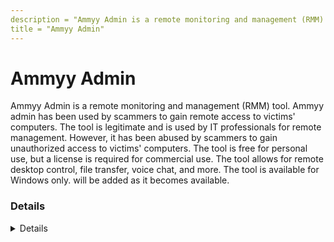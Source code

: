 ---
description = "Ammyy Admin is a remote monitoring and management (RMM) tool. Ammyy admin has been used by scammers to gain remote access to victims' computers. The tool is legitimate and is used by IT professionals for remote management. However, it has been abused by scammers to gain unauthorized access to victims' computers. The tool is free for personal use, but a license is required for commercial use. The tool allows for remote desktop control, file transfer, voice chat, and more. The tool is available for Windows only. will be added as it becomes available."
title = "Ammyy Admin"
---



# Ammyy Admin

Ammyy Admin is a remote monitoring and management (RMM) tool. Ammyy admin has been used by scammers to gain remote access to victims' computers. The tool is legitimate and is used by IT professionals for remote management. However, it has been abused by scammers to gain unauthorized access to victims' computers. The tool is free for personal use, but a license is required for commercial use. The tool allows for remote desktop control, file transfer, voice chat, and more. The tool is available for Windows only. will be added as it becomes available.

### Details
<Details author={"@kostsatsale"}
         category={""}
         created={"2024-05-08"}
         website={"https://www.ammyy.com"}
         lastModified={"None"}
         privileges={"Curent User"}
         free={ "Yes/1 active session at a time" }
         verification={ "None" }
/>

#### Installation Paths
<Card code={ ["C:\\\\ProgramData\\\\AMMYY\\\\*", "AMMYY_Admin.exe", "aa_v*.exe", "C:\\Users\\*\\Downloads\\AMMYY_Admin.exe", "*\\AMMYY_Admin.exe"] }/>

#### Supported OS
<Badges color="warning" badges={ ["Windows"] }/>

#### Capabilities
<Badges color="#FFA500" badges={ ["Remote Management session", "RDP Connection", "File Transfer", "Voice Chat"] }/>

#### Known Vulnerabilities
- [CVE-2013-5582](CVE-2013-5582)


### Forensic Artifacts

#### Disk Artifacts
<EuiSpacer size="xl"/>
<DiskArtifacts data={ [{"File": "%programdata%\\\\AMMYY\\\\access.log", "Description": "Ammyy Admin access log file. Contains information about the remote IP address, the time of connection, bytes recv/send, and the ID of the remote machine.", "OS": "Windows", "Example": ["20240805-22:20:45.962000 00000D98 - [0] PASSED authorization remoteId=XXXXXXXX; TCP by router 136.243.104.235:443", "20240805-22:22:34.139000 00000710 - [1] FAILED authorization remoteId=XXXXXXXX; TCP by router 136.243.104.235:443", "20240805-22:23:10.648000 00000D98 - [0] ENDED  authorized session, bytes recv/send = 1164 / 115378"]}, {"File": "%Binary_path%\\\\AA_v3.log", "Description": "Ammyy Admin log file. Contains application related logs.", "OS": "Windows", "Example": ["20240805-22:19:52.455000 00001318 - ERROR: ERROR: 2 RLEvent::TryToOpen(Global\\AANS_FvwjZ_CHI)", "20240805-22:23:10.648000 00000D98 - ERROR: ERROR SetThreadDesktop(200) 170"]}] }/>

#### Event Log Artifacts
<EuiSpacer size="xl"/>
<EventLogTable data={ [{"EventID": 4688, "ProviderName": "Microsoft-Security-Auditing", "LogFile": "Security.evtx", "CommandLine": "rundll32.exe \"C:\\ProgramData\\AMMYY\\aa_nts.dll\",run", "Description": "Execution of Ammyy Admin"}, {"EventID": 7045, "ProviderName": "Service Control Manager", "LogFile": "System.evtx", "ServiceName": "Ammyy Admin", "ImagePath": "C:\\*\\AA_v3.exe", "Description": "Ammyy Admin service installation event"}] }/>

#### Registry Artifacts
<EuiSpacer size="xl"/>
<RegistryTable data={ [{"Path": "HKU\\.DEFAULT\\Software\\Ammyy\\Admin", "Key": "hr3", "Type": "Reg_Binary", "Description": "Writing the hr3 binary in the registry. The hr3 is likely used to store admin-related information."}, {"Path": "HKLM\\SYSTEM\\ControlSet001\\Control\\SafeBoot\\Network\\AmmyyAdmin", "Description": "Ammyy Admin service allows AMMYY admin to run in safe mode."}] }/>

#### Network Artifacts
<EuiSpacer size="xl"/>
<NetworkArtifactsTable data={ [{"Description": "Known remote domains", "Domains": ["ammyy.com", "*ammyy.com", "136.243.104.235", "136.243.104.242", "136.243.18.122"], "Ports": [5931, 80, 443, 8080]}] }/>




### Detections
- Detects the execution of the Ammy Admin RMM agent for remote management.
  - [Sigma Rule](https://github.com/tsale/Sigma_rules/blob/main/Threat%20Hunting%20Queries/ammyy_admin.yml)
  - **Detecting Ammy Admin RMM Agent Execution**

### References
- [https://www.ammyy.com/en/admin_security.html](https://www.ammyy.com/en/admin_security.html)
- [https://www.ammyy.com/en/admin_mu.html](https://www.ammyy.com/en/admin_mu.html)

### Acknowledgements
- Kostas (@kostastsale)
